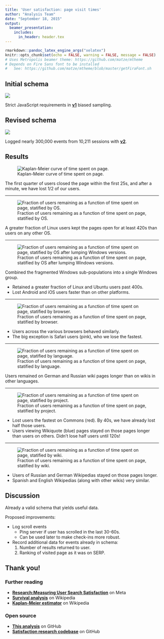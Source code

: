 ```yaml
---
title: 'User satisfaction: page visit times'
author: "Analysis Team"
date: "September 18, 2015"
output:
  beamer_presentation:
    includes:
      in_header: header.tex
---
```


```r
rmarkdown::pandoc_latex_engine_args("xelatex")
knitr::opts_chunk$set(echo = FALSE, warning = FALSE, message = FALSE)
# Uses Metropolis beamer theme: https://github.com/matze/mtheme
# Depends on Fire Sans font to be installed
#   See: https://github.com/matze/mtheme/blob/master/getFiraFont.sh
```

## Initial schema

\center

![](../T105355_validation/notebook_files/figure-html/bias_check-1.png)

Strict JavaScript requirements in __[v1](https://meta.wikimedia.org/wiki/Schema:TestSearchSatisfaction)__ biased sampling.

## Revised schema

![](../T111260_validation/figures/second_ua_data.png)

Logged nearly 300,000 events from 10,211 sessions with __[v2](https://meta.wikimedia.org/wiki/Schema:TestSearchSatisfaction2)__.

## Results

![Kaplan-Meier curve of time spent on page.](figures/survival.png)

The first quarter of users closed the page within the first 25s, and after a minute, we have lost 1/2 of our users.

----

![Fraction of users remaining as a function of time spent on page, statified by OS.](figures/survival_os.png)

A greater fraction of Linux users kept the pages open for at least 420s than users on any other OS.

----

![Fraction of users remaining as a function of time spent on page, statified by OS after lumping Windows versions.](figures/survival_os2.png)

Combined the fragmented Windows sub-populations into a single Windows group.

* Retained a greater fraction of Linux and Ubuntu users past 400s.
* Lost Android and iOS users faster than on other platforms.

----

![Fraction of users remaining as a function of time spent on page, statified by browser.](figures/survival_browser.png)

* Users across the various browsers behaved similarly.
* The big exception is Safari users (pink), who we lose the fastest.

----

![Fraction of users remaining as a function of time spent on page, statified by language.](figures/survival_lang.png)

Users remained on German and Russian wiki pages longer than on wikis in other languages.

----

![Fraction of users remaining as a function of time spent on page, statified by project.](figures/survival_proj.png)

* Lost users the fastest on Commons (red). By 40s, we have already lost half those users.
* Users viewing Wikiquote (blue) pages stayed on those pages longer than users on others. Didn't lose half users until 120s!

----

![Fraction of users remaining as a function of time spent on page, statified by wiki.](figures/survival_wiki.png)

* Users of Russian and German Wikipedias stayed on those pages longer.
* Spanish and English Wikipedias (along with other wikis) very similar.

## Discussion

Already a valid schema that yields useful data.

Proposed improvements:

  * Log scroll events
    * Ping server if user has scrolled in the last 30-60s.
    * Can be used later to make check-ins more robust.
  * Record additional data for events already in schema:
    1. Number of results returned to user.
    2. Ranking of visited page as it was on SERP.

## Thank you!

### Further reading

* __[Research:Measuring User Search Satisfaction](https://meta.wikimedia.org/wiki/Research:Measuring_User_Search_Satisfaction)__ on Meta
* __[Survival analysis](https://en.wikipedia.org/wiki/Survival_analysis)__ on Wikipedia
* __[Kaplan-Meier estimator](https://en.wikipedia.org/wiki/Kaplan%E2%80%93Meier_estimator)__ on Wikipedia

### Open source

* __[This analysis](https://github.com/wikimedia-research/UserSatisfaction/tree/master/T112269_survanalysis)__ on GitHub
* __[Satisfaction research codebase](https://github.com/wikimedia-research/UserSatisfaction)__ on GitHub
